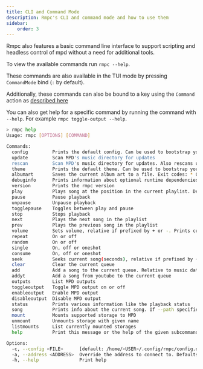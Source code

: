 ```yaml
---
title: CLI and Command Mode
description: Rmpc's CLI and command mode and how to use them
sidebar:
    order: 3
---
```



Rmpc also features a basic command line interface to support scripting and headless control of mpd without a need for additional tools.

To view the available commands run `rmpc --help`.

These commands are also available in the TUI mode by pressing `CommandMode` bind (`:` by default).

Additionally, these commands can also be bound to a key using the `Command` action as [described here](/rmpc/configuration/keybinds#global)

You can also get help for a specific command by running the command with `--help`. For example `rmpc toggle-output --help`.

```bash frame=none showLineNumbers=false
> rmpc help
Usage: rmpc [OPTIONS] [COMMAND]

Commands:
  config         Prints the default config. Can be used to bootstrap your config file
  update         Scan MPD's music directory for updates
  rescan         Scan MPD's music directory for updates. Also rescans unmodified files
  theme          Prints the default theme. Can be used to bootstrap your theme file
  albumart       Saves the current album art to a file. Exit codes: * 0: Success * 1: Error * 2: No album art found * 3: No song playing
  debuginfo      Prints information about optional runtime dependencies
  version        Prints the rmpc version
  play           Plays song at the position in the current playlist. Defaults to current paused song
  pause          Pause playback
  unpause        Unpause playback
  togglepause    Toggles between play and pause
  stop           Stops playback
  next           Plays the next song in the playlist
  prev           Plays the previous song in the playlist
  volume         Sets volume, relative if prefixed by + or -. Prints current volume if no arguments is given
  repeat         On or off
  random         On or off
  single         On, off or oneshot
  consume        On, off or oneshot
  seek           Seeks current song(seconds), relative if prefixed by + or -
  clear          Clear the current queue
  add            Add a song to the current queue. Relative to music database root. '/' to add all files to the queue
  addyt          Add a song from youtube to the current queue
  outputs        List MPD outputs
  toggleoutput   Toggle MPD output on or off
  enableoutput   Enable MPD output
  disableoutput  Disable MPD output
  status         Prints various information like the playback status
  song           Prints info about the current song. If --path specified, prints information about the song at the given path instead. If --path is specified multiple times, prints an array containing all the songs
  mount          Mounts supported storage to MPD
  unmount        Unmounts storage with given name
  listmounts     List currently mounted storages
  help           Print this message or the help of the given subcommand(s)

Options:
  -c, --config <FILE>      [default: /home/<USER>/.config/rmpc/config.debug.ron]
  -a, --address <ADDRESS>  Override the address to connect to. Defaults to value in the config file
  -h, --help               Print help
```
